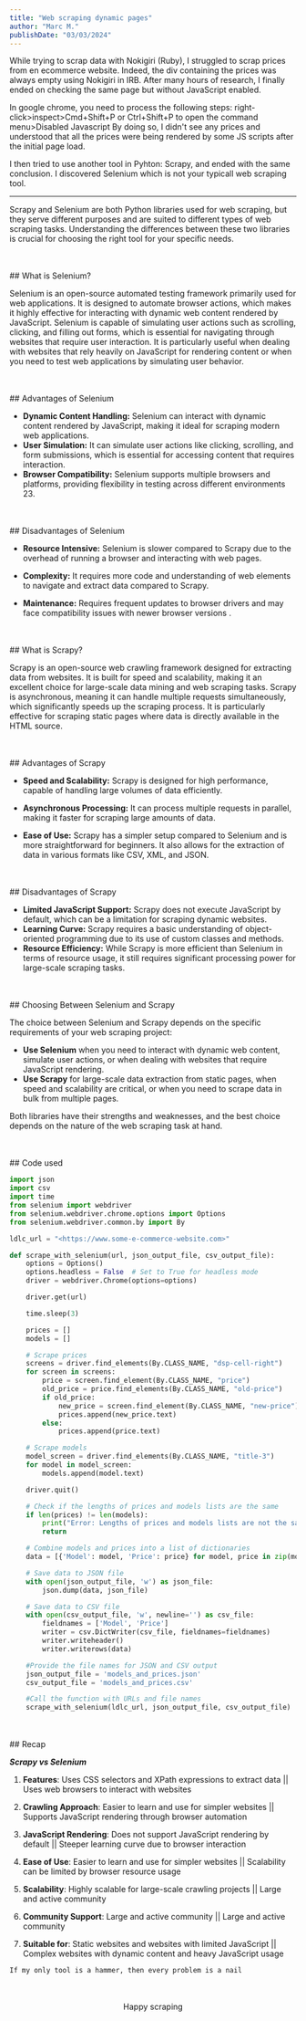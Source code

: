 ```yaml
---
title: "Web scraping dynamic pages"
author: "Marc M."
publishDate: "03/03/2024"
---
```


While trying to scrap data with Nokigiri (Ruby), I struggled to scrap prices from en ecommerce website. Indeed, the div containing the prices was always empty using Nokigiri in IRB. After many hours of research, I finally ended on checking the same page but without JavaScript enabled.

In google chrome, you need to process the following steps:
right-click>inspect>Cmd+Shift+P or Ctrl+Shift+P to open the command menu>Disabled Javascript
By doing so, I didn't see any prices and understood that all the prices were being rendered by some JS scripts after the initial page load.

I then tried to use another tool in Pyhton: Scrapy, and ended with the same conclusion. I discovered Selenium which is not your typicall web scraping tool.

---

Scrapy and Selenium are both Python libraries used for web scraping, but they serve different purposes and are suited to different types of web scraping tasks. Understanding the differences between these two libraries is crucial for choosing the right tool for your specific needs.

<br />
<br />
## What is Selenium?

Selenium is an open-source automated testing framework primarily used for web applications. It is designed to automate browser actions, which makes it highly effective for interacting with dynamic web content rendered by JavaScript. Selenium is capable of simulating user actions such as scrolling, clicking, and filling out forms, which is essential for navigating through websites that require user interaction. It is particularly useful when dealing with websites that rely heavily on JavaScript for rendering content or when you need to test web applications by simulating user behavior.

<br />
<br />
## Advantages of Selenium

- **Dynamic Content Handling:** Selenium can interact with dynamic content rendered by JavaScript, making it ideal for scraping modern web applications.
- **User Simulation:** It can simulate user actions like clicking, scrolling, and form submissions, which is essential for accessing content that requires interaction.
- **Browser Compatibility:** Selenium supports multiple browsers and platforms, providing flexibility in testing across different environments 23.

<br />
<br />
## Disadvantages of Selenium

- **Resource Intensive:** Selenium is slower compared to Scrapy due to the overhead of running a browser and interacting with web pages.

- **Complexity:** It requires more code and understanding of web elements to navigate and extract data compared to Scrapy.

- **Maintenance:** Requires frequent updates to browser drivers and may face compatibility issues with newer browser versions .

<br />
<br />
## What is Scrapy?

Scrapy is an open-source web crawling framework designed for extracting data from websites. It is built for speed and scalability, making it an excellent choice for large-scale data mining and web scraping tasks. Scrapy is asynchronous, meaning it can handle multiple requests simultaneously, which significantly speeds up the scraping process. It is particularly effective for scraping static pages where data is directly available in the HTML source.

<br />
<br />
## Advantages of Scrapy

- **Speed and Scalability:** Scrapy is designed for high performance, capable of handling large volumes of data efficiently.

- **Asynchronous Processing:** It can process multiple requests in parallel, making it faster for scraping large amounts of data.

- **Ease of Use:** Scrapy has a simpler setup compared to Selenium and is more straightforward for beginners. It also allows for the extraction of data in various formats like CSV, XML, and JSON.

<br />
<br />
## Disadvantages of Scrapy

- **Limited JavaScript Support:** Scrapy does not execute JavaScript by default, which can be a limitation for scraping dynamic websites.
- **Learning Curve:** Scrapy requires a basic understanding of object-oriented programming due to its use of custom classes and methods.
- **Resource Efficiency:** While Scrapy is more efficient than Selenium in terms of resource usage, it still requires significant processing power for large-scale scraping tasks.

<br />
<br />
## Choosing Between Selenium and Scrapy

The choice between Selenium and Scrapy depends on the specific requirements of your web scraping project:

- **Use Selenium** when you need to interact with dynamic web content, simulate user actions, or when dealing with websites that require JavaScript rendering.
- **Use Scrapy** for large-scale data extraction from static pages, when speed and scalability are critical, or when you need to scrape data in bulk from multiple pages.

Both libraries have their strengths and weaknesses, and the best choice depends on the nature of the web scraping task at hand.

<br />
<br />
## Code used

```python
import json
import csv
import time
from selenium import webdriver
from selenium.webdriver.chrome.options import Options
from selenium.webdriver.common.by import By

ldlc_url = "<https://www.some-e-commerce-website.com>"

def scrape_with_selenium(url, json_output_file, csv_output_file):
    options = Options()
    options.headless = False  # Set to True for headless mode
    driver = webdriver.Chrome(options=options)

    driver.get(url)

    time.sleep(3)

    prices = []
    models = []

    # Scrape prices
    screens = driver.find_elements(By.CLASS_NAME, "dsp-cell-right")
    for screen in screens:
        price = screen.find_element(By.CLASS_NAME, "price")
        old_price = price.find_elements(By.CLASS_NAME, "old-price")
        if old_price:
            new_price = screen.find_element(By.CLASS_NAME, "new-price")
            prices.append(new_price.text)
        else:
            prices.append(price.text)

    # Scrape models
    model_screen = driver.find_elements(By.CLASS_NAME, "title-3")
    for model in model_screen:
        models.append(model.text)

    driver.quit()

    # Check if the lengths of prices and models lists are the same
    if len(prices) != len(models):
        print("Error: Lengths of prices and models lists are not the same.")
        return

    # Combine models and prices into a list of dictionaries
    data = [{'Model': model, 'Price': price} for model, price in zip(models, prices)]

    # Save data to JSON file
    with open(json_output_file, 'w') as json_file:
        json.dump(data, json_file)

    # Save data to CSV file
    with open(csv_output_file, 'w', newline='') as csv_file:
        fieldnames = ['Model', 'Price']
        writer = csv.DictWriter(csv_file, fieldnames=fieldnames)
        writer.writeheader()
        writer.writerows(data)

    #Provide the file names for JSON and CSV output
    json_output_file = 'models_and_prices.json'
    csv_output_file = 'models_and_prices.csv'

    #Call the function with URLs and file names
    scrape_with_selenium(ldlc_url, json_output_file, csv_output_file)

```

<br />
<br />
## Recap

**_Scrapy vs Selenium_**

1.  **Features**: Uses CSS selectors and XPath expressions to extract data || Uses web browsers to interact with websites
2.  **Crawling Approach**: Easier to learn and use for simpler websites || Supports JavaScript rendering through browser automation
3.  **JavaScript Rendering**: Does not support JavaScript rendering by default || Steeper learning curve due to browser interaction
4.  **Ease of Use**: Easier to learn and use for simpler websites || Scalability can be limited by browser resource usage

5.  **Scalability**: Highly scalable for large-scale crawling projects || Large and active community
6.  **Community Support**: Large and active community || Large and active community
7.  **Suitable for**: Static websites and websites with limited JavaScript || Complex websites with dynamic content and heavy JavaScript usage

```shell
If my only tool is a hammer, then every problem is a nail

```

<br />
<br />
<center>Happy scraping</center>
